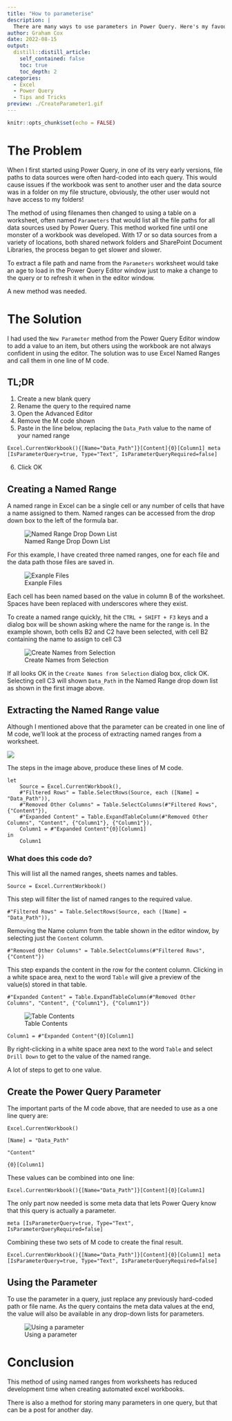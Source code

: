 ```yaml
---
title: "How to parameterise"
description: |
  There are many ways to use parameters in Power Query. Here's my favourite method
author: Graham Cox
date: 2022-08-15
output:
  distill::distill_article:
    self_contained: false
    toc: true
    toc_depth: 2
categories:
  - Excel
  - Power Query
  - Tips and Tricks
preview: ./CreateParameter1.gif
---
```


<style>
d-article li {
margin-bottom: 2px
}

d-article code {
color: #595959;
font-size: 70%
}
</style>

```r
knitr::opts_chunk$set(echo = FALSE)
```

# The Problem

When I first started using Power Query, in one of its very early versions, file paths to data sources were often hard-coded into each query. This would cause issues if the workbook was sent to another user and the data source was in a folder on my file structure, obviously, the other user would not have access to my folders!

The method of using filenames then changed to using a table on a worksheet, often named `Parameters` that would list all the file paths for all data sources used by Power Query. This method worked fine until one monster of a workbook was developed. With 17 or so data sources from a variety of locations, both shared network folders and SharePoint Document Libraries, the process began to get slower and slower. 

To extract a file path and name from the `Parameters` worksheet would take an age to load in the Power Query Editor window just to make a change to the query or to refresh it when in the editor window. 

A new method was needed.

# The Solution

I had used the `New Parameter` method from the Power Query Editor window to add a value to an item, but others using the workbook are not always confident in using the editor. The solution was to use Excel Named Ranges and call them in one line of M code.

## TL;DR

1. Create a new blank query
2. Rename the query to the required name
3. Open the Advanced Editor
4. Remove the M code shown
5. Paste in the line below, replacing the `Data_Path` value to the name of your named range

`Excel.CurrentWorkbook(){[Name="Data_Path"]}[Content]{0}[Column1] meta [IsParameterQuery=true, Type="Text", IsParameterQueryRequired=false]`

6. Click OK

## Creating a Named Range

A named range in Excel can be a single cell or any number of cells that have a name assigned to them. Named ranges can be accessed from the drop down box to the left of the formula bar.

![Named Range Drop Down List](NamedRanges.jpg)

For this example, I have created three named ranges, one for each file and the data path those files are saved in.

![Exanple Files](files.jpg)

Each cell has been named based on the value in column B of the worksheet. Spaces have been replaced with underscores where they exist.

To create a named range quickly, hit the `CTRL + SHIFT + F3` keys and a dialog box will be shown asking where the name for the range is. In the example shown, both cells B2 and C2 have been selected, with cell B2 containing the name to assign to cell C3

![Create Names from Selection](CreateNames.jpg)

If all looks OK in the `Create Names from Selection` dialog box, click OK. Selecting cell C3 will shown `Data_Path` in the Named Range drop down list as shown in the first image above.

## Extracting the Named Range value

Although I mentioned above that the parameter can be created in one line of M code, we'll look at the process of extracting named ranges from a worksheet.

![](CreateParameter1.gif)

The steps in the image above, produce these lines of M code. 

```
let
    Source = Excel.CurrentWorkbook(),
    #"Filtered Rows" = Table.SelectRows(Source, each ([Name] = "Data_Path")),
    #"Removed Other Columns" = Table.SelectColumns(#"Filtered Rows",{"Content"}),
    #"Expanded Content" = Table.ExpandTableColumn(#"Removed Other Columns", "Content", {"Column1"}, {"Column1"}),
    Column1 = #"Expanded Content"{0}[Column1]
in
    Column1
```

### What does this code do?

This will list all the named ranges, sheets names and tables.

```
Source = Excel.CurrentWorkbook()
```
This step will filter the list of named ranges to the required value. 

```
#"Filtered Rows" = Table.SelectRows(Source, each ([Name] = "Data_Path")),
```

Removing the Name column from the table shown in the editor window, by selecting just the `Content` column.

```
#"Removed Other Columns" = Table.SelectColumns(#"Filtered Rows",{"Content"})
```

This step expands the content in the row for the content column. Clicking in a white space area, next to the word `Table` will give a preview of the value(s) stored in that table.

```
#"Expanded Content" = Table.ExpandTableColumn(#"Removed Other Columns", "Content", {"Column1"}, {"Column1"})
```


![Table Contents](TableContent.jpg)

```
Column1 = #"Expanded Content"{0}[Column1]
```
By right-clicking in a white space area next to the word `Table` and select `Drill Down` to get to the value of the named range.

A lot of steps to get to one value.

## Create the Power Query Parameter

The important parts of the M code above, that are needed to use as a one line query are:

```
Excel.CurrentWorkbook()

[Name] = "Data_Path"

"Content"

{0}[Column1]

```

These values can be combined into one line:

`Excel.CurrentWorkbook(){[Name="Data_Path"]}[Content]{0}[Column1]`

The only part now needed is some meta data that lets Power Query know that this query is actually a parameter.

` meta [IsParameterQuery=true, Type="Text", IsParameterQueryRequired=false]`

Combining these two sets of M code to create the final result.

`Excel.CurrentWorkbook(){[Name="Data_Path"]}[Content]{0}[Column1] meta [IsParameterQuery=true, Type="Text", IsParameterQueryRequired=false]`

## Using the Parameter

To use the parameter in a query, just replace any previously hard-coded path or file name. As the query contains the meta data values at the end, the value will also be available in any drop-down lists for parameters.

![Using a parameter](parameters.jpg)

# Conclusion

This method of using named ranges from worksheets has reduced development time when creating automated excel workbooks. 

There is also a method for storing many parameters in one query, but that can be a post for another day.

<div style="margin-bottom:100px" />